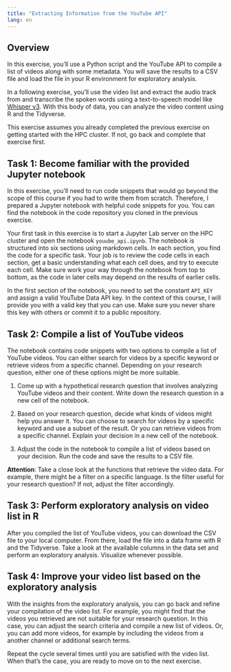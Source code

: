 ```yaml
---
title: "Extracting Information from the YouTube API"
lang: en
---
```


## Overview

In this exercise, you'll use a Python script and the YouTube API to compile a list of videos along with some metadata. You will save the results to a CSV file and load the file in your R environment for exploratory analysis. 

In a following exercise, you'll use the video list and extract the audio track from and transcribe the spoken words using a text-to-speech model like [Whisper v3](https://huggingface.co/openai/whisper-large-v3). With this body of data, you can analyze the video content using R and the Tidyverse.

This exercise assumes you already completed the previous exercise on getting started with the HPC cluster. If not, go back and complete that exercise first.

## Task 1: Become familiar with the provided Jupyter notebook

In this exercise, you'll need to run code snippets that would go beyond the scope of this course if you had to write them from scratch. Therefore, I prepared a Jupyter notebook with helpful code snippets for you. You can find the notebook in the code repository you cloned in the previous exercise.

Your first task in this exercise is to start a Jupyter Lab server on the HPC cluster and open the notebook `youube_api.ipynb`. The notebook is structured into six sections using markdown cells. In each section, you find the code for a specific task. Your job is to review the code cells in each section, get a basic understanding what each cell does, and try to execute each cell. Make sure work your way through the notebook from top to bottom, as the code in later cells may depend on the results of earlier cells.

::: {.callout-note icon="false"}
In the first section of the notebook, you need to set the constant `API_KEY` and assign a valid YouTube Data API key. In the context of this course, I will provide you with a valid key that you can use. Make sure you never share this key with others or commit it to a public repository.
:::


## Task 2: Compile a list of YouTube videos

The notebook contains code snippets with two options to compile a list of YouTube videos. You can either search for videos by a specific keyword or retrieve videos from a specific channel. Depending on your research question, either one of these options might be more suitable.

1. Come up with a hypothetical research question that involves analyzing YouTube videos and their content. Write down the research question in a new cell of the notebook.

2. Based on your research question, decide what kinds of videos might help you answer it. You can choose to search for videos by a specific keyword and use a subset of the result. Or you can retrieve videos from a specific channel. Explain your decision in a new cell of the notebook.

3. Adjust the code in the notebook to compile a list of videos based on your decision. Run the code and save the results to a CSV file.

**Attention**: Take a close look at the functions that retrieve the video data. For example, there might be a filter on a specific language. Is the filter useful for your research question? If not, adjust the filter accordingly.


## Task 3: Perform exploratory analysis on video list in R


After you compiled the list of YouTube videos, you can download the CSV file to your local computer. From there, load the file into a data frame with R and the Tidyverse. Take a look at the available columns in the data set and perform an exploratory analysis. Visualize whenever possible.

## Task 4: Improve your video list based on the exploratory analysis

With the insights from the exploratory analysis, you can go back and refine your compilation of the video list. For example, you might find that the videos you retrieved are not suitable for your research question. In this case, you can adjust the search criteria and compile a new list of videos. Or, you can add more videos, for example by including the videos from a another channel or additional search terms.

Repeat the cycle several times until you are satisfied with the video list. When that's the case, you are ready to move on to the next exercise.

